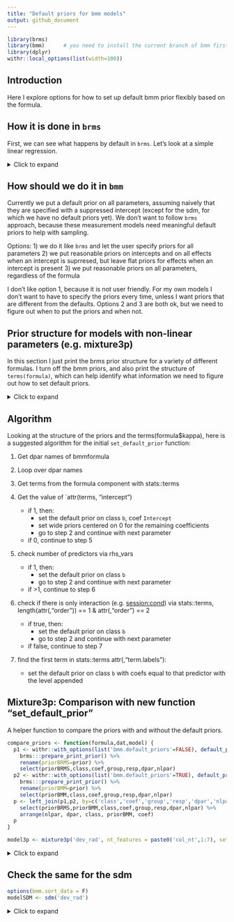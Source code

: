 ```yaml
---
title: "Default priors for bmm models"
output: github_document
---
```


```r
library(brms)   
library(bmm)      # you need to install the current branch of bmm first. e.g. install() if within the package directory
library(dplyr)
withr::local_options(list(width=100))
```

## Introduction

Here I explore options for how to set up default bmm prior flexibly based on the formula.

## How it is done in `brms`

First, we can see what happens by default in `brms`. Let's look at a simple linear regression.

<details><summary>Click to expand</summary>


### Intercept only

It puts a default prior on all parameters that have only an intercept

```r
dat <- oberauer_lin_2017
dat$cond <- factor(rep(1:4, each=nrow(dat)/4))   # fake condition for testing formulas
get_prior(bf(dev_rad ~ 1, sigma ~ 1), dat)
```

### Intercept and a predictor

The intercept gets a default prior, but the effects get a flat prior

```r
get_prior(bf(dev_rad ~ 1, sigma ~ set_size), dat)
```

### Intercept supressed

Just flat prior on all coefficients

```r
get_prior(bf(dev_rad ~ 1, sigma ~ 0+set_size), dat)
```

### Intercept supressed and random effects

```r
get_prior(bf(dev_rad ~ 1, sigma ~ 0+set_size + (0+set_size|ID)), dat)
```

### Intercept predictor and random effects

```r
get_prior(bf(dev_rad ~ 1, sigma ~ set_size + (set_size|ID)), dat)
```

</details>

## How should we do it in `bmm`

Currently we put a default prior on all parameters, assuming naively that they are specified with a suppressed intercept (except for the sdm, for which we have no default priors yet). We don't want to follow `brms` approach, because these measurement models need meaningful default priors to help with sampling.

Options: 1) we do it like `brms` and let the user specify priors for all parameters 2) we put reasonable priors on intercepts and on all effects when an intercept is suprresed, but leave flat priors for effects when an intercept is present 3) we put reasonable priors on all parameters, regardless of the formula

I don't like option 1, because it is not user friendly. For my own models I don't want to have to specify the priors every time, unless I want priors that are different from the defaults. Options 2 and 3 are both ok, but we need to figure out when to put the priors and when not.

## Prior structure for models with non-linear parameters (e.g. mixture3p)

In this section I just print the brms prior structure for a variety of different formulas. I turn off the bmm priors, and also print the structure of `terms(formula)`, which can help identify what information we need to figure out how to set default priors.

<details><summary>Click to expand</summary>


Disable currently used default priors:

```r
options(list(bmm.default_priors = FALSE))
```

### Intercept only

All model parameters are `nlpar` so they get class `b` with coef `Intercept`

```r
model <- mixture3p('dev_rad', nt_features = paste0('col_nt',1:7), set_size='set_size')
formula <- bmf(kappa ~ 1, thetat ~ 1, thetant ~ 1)
default_prior(formula, dat, model)
```

```r
terms(formula$kappa)
```

### Intercept and a predictor

For kappa, which we include and intercept and a predictor, we get class `b` with coef `Intercept` and `session2`

```r
formula <- bmf(kappa ~ session, thetat ~ 1, thetant ~ 1)
default_prior(formula, dat, model)
```

```r
terms(formula$kappa)
```

### Intercept supressed

For kappa, which we include and intercept and a predictor, we get class `b` with coef `session1` and `session2`

```r
formula <- bmf(kappa ~ 0+session, thetat ~ 1, thetant ~ 1)
default_prior(formula, dat, model)
```

```r
terms(formula$kappa)
```

### Intercept supressed and random effects

```r
formula <- bmf(kappa ~ 0+session + ( 0+session|ID), thetat ~ 1, thetant ~ 1)
default_prior(formula, dat, model)
```

```r
terms(formula$kappa)
```

### Two factors plus intercept

```r

formula <- bmf(kappa ~ session + cond, thetat ~ 1, thetant ~ 1)
default_prior(formula, dat, model)
```

```r
terms(formula$kappa)
```

### Two factors no intercept

Ok, so this is tricky. coefs session1 and session2 are main levels while cond=1, but cond2,cond3 and cond4 are additive effects. So we can't just check if an intercept is present in coef or not.

What we can do, is for each predictor, check how many levels appear.

```r

formula <- bmf(kappa ~ 0 + session + cond, thetat ~ 1, thetant ~ 1)
default_prior(formula, dat, model)
```

```r
terms(formula$kappa)
```

### Two factors no intercept, yes interaction

```r

formula <- bmf(kappa ~ 0 + session * cond, thetat ~ 1, thetant ~ 1)
default_prior(formula, dat, model)
```

```r
terms(formula$kappa)
```

### Two factors no intercept, yes interaction

```r

formula <- bmf(kappa ~ 0 + session:cond + cond + session, thetat ~ 1, thetant ~ 1)
default_prior(formula, dat, model)
```

```r
terms(formula$kappa)
```

### Two factors no intercept, no main effects, all levels explicit

```r

formula <- bmf(kappa ~ 0 + session:cond, thetat ~ 1, thetant ~ 1)
default_prior(formula, dat, model)
```

```r
terms(formula$kappa)
```

</details>

## Algorithm

Looking at the structure of the priors and the terms(formula$kappa), here is a suggested algorithm for the initial `set_default_prior` function:

1)  Get dpar names of bmmformula
2)  Loop over dpar names
3)  Get terms from the formula component with stats::terms
4)  Get the value of \`attr(terms, "intercept")

    -   if 1, then:
        -   set the default prior on class `b`, coef `Intercept`
        -   set wide priors centered on 0 for the remaining coefficients
        -   go to step 2 and continue with next parameter
    -   if 0, continue to step 5
5)  check number of predictors via rhs_vars

    -   if 1, then:
        -   set the default prior on class `b`
        -   go to step 2 and continue with next parameter
    -   if \>1, continue to step 6
6)  check if there is only interaction (e.g. <session:cond>) via stats::terms, length(attr(,"order")) == 1 & attr(,"order") == 2

    -   if true, then:
        -   set the default prior on class `b`
        -   go to step 2 and continue with next parameter
    -   if false, continue to step 7
7)  find the first term in stats::terms attr(,"term.labels"):
    -   set the default prior on class `b` with coefs equal to that predictor with the level appended

## Mixture3p: Comparison with new function "set_default_prior"

A helper function to compare the priors with and without the default priors.


```r
compare_priors <- function(formula,dat,model) {
  p1 <- withr::with_options(list('bmm.default_priors'=FALSE), default_prior(formula, dat, model)) %>% 
    brms:::prepare_print_prior() %>% 
    rename(priorBRMS=prior) %>% 
    select(priorBRMS,class,coef,group,resp,dpar,nlpar)
  p2 <- withr::with_options(list('bmm.default_priors'=TRUE), default_prior(formula, dat, model)) %>% 
    brms:::prepare_print_prior() %>% 
    rename(priorBMM=prior) %>% 
    select(priorBMM,class,coef,group,resp,dpar,nlpar)
  p <- left_join(p1,p2, by=c('class','coef','group','resp','dpar','nlpar')) %>%
    select(priorBRMS,priorBMM,class,coef,group,resp,dpar,nlpar) %>% 
    arrange(nlpar, dpar, class, priorBMM, coef)
  p
}
```


```r
model3p <- mixture3p('dev_rad', nt_features = paste0('col_nt',1:7), set_size='set_size')
```

<details><summary>Click to expand</summary>

### Intercept only

All model parameters are `nlpar` so they get class `b` with coef `Intercept`

```r
formula <- bmf(kappa ~ 1, thetat ~ 1, thetant ~ 1)
compare_priors(formula, dat, model3p)
```

### Intercept and a predictor

For kappa, which we include and intercept and a predictor, we get class `b` with coef `Intercept` and `session2`

```r
formula <- bmf(kappa ~ session, thetat ~ 1, thetant ~ 1)
compare_priors(formula, dat, model3p)
```

### Intercept supressed

For kappa, which we include and intercept and a predictor, we get class `b` with coef `session1` and `session2`

```r
formula <- bmf(kappa ~ 0+session, thetat ~ 1, thetant ~ 1)
compare_priors(formula, dat, model3p)
```

### Intercept supressed and random effects

```r
formula <- bmf(kappa ~ 0+session + ( 0+session|ID), thetat ~ 1, thetant ~ 1)
compare_priors(formula, dat, model3p)
```


### Two factors plus intercept

```r

formula <- bmf(kappa ~ session + cond, thetat ~ 1, thetant ~ 1)
compare_priors(formula, dat, model3p)
```


### Two factors no intercept

```r

formula <- bmf(kappa ~ 0 + session + cond, thetat ~ 1, thetant ~ 1)
compare_priors(formula, dat, model3p)
```


### Two factors no intercept, yes interaction

```r

formula <- bmf(kappa ~ 0 + session * cond, thetat ~ 1, thetant ~ 1)
compare_priors(formula, dat, model3p)
```



### Two factors no intercept, yes interaction

```r

formula <- bmf(kappa ~ 0 + session:cond + cond + session, thetat ~ 1, thetant ~ 1)
compare_priors(formula, dat, model3p)
```


### Two factors no intercept, no main effects, all levels explicit

```r

formula <- bmf(kappa ~ 0 + session:cond, thetat ~ 1, thetant ~ 1)
compare_priors(formula, dat, model3p)
```
### with non-linear predictors

```r
formula <- bmf(kappa ~ exp(a)*trial, thetat ~ 1, thetant ~ 1, a ~ 1)
compare_priors(formula, dat, model3p)
```

</details>

## Check the same for the sdm

```r
options(bmm.sort_data = F)
modelSDM <- sdm('dev_rad')
```

<details><summary>Click to expand</summary>

### Intercept only

All model parameters are `nlpar` so they get class `b` with coef `Intercept`

```r
formula <- bmf(kappa ~ 1, c ~ 1)
compare_priors(formula, dat, modelSDM)
```

### Intercept and a predictor

For kappa, which we include and intercept and a predictor, we get class `b` with coef `Intercept` and `session2`

```r
formula <- bmf(kappa ~ session, c ~ 1)
compare_priors(formula, dat, modelSDM)
```

### Intercept supressed

For kappa, which we include and intercept and a predictor, we get class `b` with coef `session1` and `session2`

```r
formula <- bmf(kappa ~ 0+session, c ~ 1)
compare_priors(formula, dat, modelSDM)
```

### Intercept supressed and random effects

```r
formula <- bmf(kappa ~ 0+session + ( 0+session|ID), c ~ 1)
compare_priors(formula, dat, modelSDM)
```


### Two factors plus intercept

```r

formula <- bmf(kappa ~ session + cond, c ~ 1)
compare_priors(formula, dat, modelSDM)
```


### Two factors no intercept

```r

formula <- bmf(kappa ~ 0 + session + cond, c ~ 1)
compare_priors(formula, dat, modelSDM)
```


### Two factors no intercept, yes interaction

```r

formula <- bmf(kappa ~ 0 + session * cond, c ~ 1)
compare_priors(formula, dat, modelSDM)
```

### Supressed intercept, 2 factors, only maineffect for facto1 and interaction

```r
formula <- bmf(kappa ~ 0 + set_size + set_size:session, c~0 + set_size + set_size:session)
compare_priors(formula, dat, modelSDM)
```

### Supressed intercept, 3-way interaction only

```r
formula <- bmf(kappa ~ 0 + set_size:session:cond, c~1)
compare_priors(formula, dat, modelSDM)
```


### Two factors no intercept, yes interaction

```r

formula <- bmf(kappa ~ 0 + session:cond + cond + session, c ~ 1)
compare_priors(formula, dat, modelSDM)
```


### Two factors no intercept, no main effects, all levels explicit

```r

formula <- bmf(kappa ~ 0 + session:cond, c ~ 1)
compare_priors(formula, dat, modelSDM)
```




</details>
